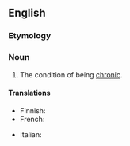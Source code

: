 ==English==

===Etymology===
{{suffix|en|chronic|ity}}

===Noun===
{{en-noun|~|chronicities}}

# The condition of being [[chronic]].

====Translations====
{{trans-top|the condition of being chronic}}
* Finnish: {{t+|fi|kroonisuus}}
* French: {{t+|fr|chronicité|f}}
{{trans-mid}}
* Italian: {{t|it|cronicità|f}}
{{trans-bottom}}